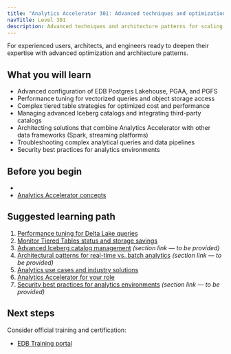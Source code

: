 ```yaml
---
title: "Analytics Accelerator 301: Advanced techniques and optimization"
navTitle: Level 301
description: Advanced techniques and architecture patterns for scaling and optimizing Analytics Accelerator implementations.
---
```


For experienced users, architects, and engineers ready to deepen their expertise with advanced optimization and architecture patterns.

## What you will learn

-   Advanced configuration of EDB Postgres Lakehouse, PGAA, and PGFS
-   Performance tuning for vectorized queries and object storage access
-   Complex tiered table strategies for optimized cost and performance
-   Managing advanced Iceberg catalogs and integrating third-party catalogs
-   Architecting solutions that combine Analytics Accelerator with other data frameworks (Spark, streaming platforms)
-   Troubleshooting complex analytical queries and data pipelines
-   Security best practices for analytics environments

## Before you begin

-
-   [Analytics Accelerator concepts](/edb-postgres-ai/1.2/analytics/learn/explained/analytics-concepts/)

## Suggested learning path

1.  [Performance tuning for Delta Lake queries](/edb-postgres-ai/1.2/hybrid-manager/analytics/learn/how-to/performance-delta-lake-queries/)
2.  [Monitor Tiered Tables status and storage savings](/edb-postgres-ai/1.2/hybrid-manager/analytics/learn/how-to/monitor-tiered-tables/)
3.  [Advanced Iceberg catalog management](../explained/) *(section link — to be provided)*
4.  [Architectural patterns for real-time vs. batch analytics](../explained/) *(section link — to be provided)*
5.  [Analytics use cases and industry solutions](/edb-postgres-ai/1.2/hybrid-manager/analytics/learn/use-cases/)
6.  [Analytics Accelerator for your role](../personas.mdx)
7.  [Security best practices for analytics environments](../explained/) *(section link — to be provided)*

## Next steps

Consider official training and certification:

-   [EDB Training portal](/edb-postgres-ai/1.2/analytics/learn/paths/#edb-training-and-certification)

